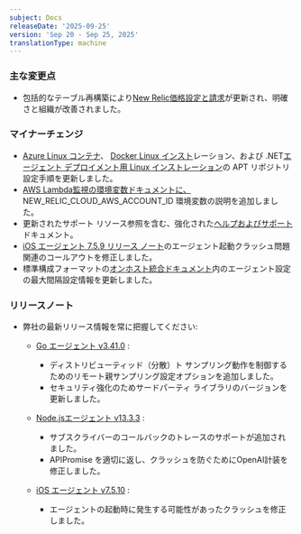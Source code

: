 ```yaml
---
subject: Docs
releaseDate: '2025-09-25'
version: 'Sep 20 - Sep 25, 2025'
translationType: machine
---
```


### 主な変更点

* 包括的なテーブル再構築により[New Relic価格設定と請求](/docs/accounts/accounts-billing/new-relic-one-pricing-billing/new-relic-one-pricing-billing)が更新され、明確さと組織が改善されました。

### マイナーチェンジ

* [Azure Linux コンテナ](/install/dotnet/installation/azure-linux-container)、 [Docker Linux インスト](/install/dotnet/installation/dockerLinux)レーション、および .NET[エージェント デプロイメント用 Linux インストレーション](/install/dotnet/installation/linuxInstall2)の APT リポジトリ設定手順を更新しました。
* [AWS Lambda監視の環境変数ドキュメントに、](/docs/serverless-function-monitoring/aws-lambda-monitoring/instrument-lambda-function/env-variables-lambda) NEW\_RELIC\_CLOUD\_AWS\_ACCOUNT\_ID 環境変数の説明を追加しました。
* 更新されたサポート リソース参照を含む、強化された[ヘルプおよびサポート](/docs/new-relic-solutions/solve-common-issues/find-help-get-support)ドキュメント。
* [iOS エージェント 7.5.9 リリース ノート](/docs/release-notes/mobile-release-notes/ios-release-notes/ios-agent-759)のエージェント起動クラッシュ問題関連のコールアウトを修正しました。
* 標準構成フォーマットの[オンホスト統合ドキュメント](/docs/infrastructure/host-integrations/infrastructure-integrations-sdk/specifications/host-integrations-standard-configuration-format/#configure-how-the-agent-executes-your-integrations)内のエージェント設定の最大間隔設定情報を更新しました。

### リリースノート

* 弊社の最新リリース情報を常に把握してください:

  * [Go エージェント v3.41.0](/docs/release-notes/agent-release-notes/go-release-notes/go-agent-3-41-0) :

    * ディストリビューティッド（分散）ト サンプリング動作を制御するためのリモート親サンプリング設定オプションを追加しました。
    * セキュリティ強化のためサードパーティ ライブラリのバージョンを更新しました。

  * [Node.jsエージェント v13.3.3](/docs/release-notes/agent-release-notes/nodejs-release-notes/node-agent-13-3-3) :

    * サブスクライバーのコールバックのトレースのサポートが追加されました。
    * APIPromise を適切に返し、クラッシュを防ぐためにOpenAI計装を修正しました。

  * [iOS エージェント v7.5.10](/docs/release-notes/mobile-release-notes/ios-release-notes/ios-agent-7510) :

    * エージェントの起動時に発生する可能性があったクラッシュを修正しました。